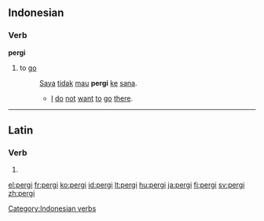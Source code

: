 ==Indonesian==

===Verb===
'''pergi'''

# to [[go]]
#: [[saya|Saya]] [[tidak]] [[mau]] '''pergi''' [[ke]] [[sana]].
#:* [[I]] [[do]] [[not]] [[want]] [[to]] [[go]] [[there]].

[[Category:Indonesian verbs]]

----

==Latin==

===Verb===
{{la-verb-form|pergī}}

# {{conjugation of|pergo|pergō|pres|pass|inf|lang=la}}

[[el:pergi]]
[[fr:pergi]]
[[ko:pergi]]
[[id:pergi]]
[[lt:pergi]]
[[hu:pergi]]
[[ja:pergi]]
[[fi:pergi]]
[[sv:pergi]]
[[zh:pergi]]